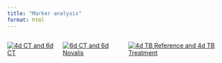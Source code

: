 ```yaml
---
title: "Marker analysis"
format: html
---
```


::: columns
[![4d CT and 6d CT](radiotherapyv3cover.jpg){fig-align="left"}](6d ct and 4d ct.html)

[![6d CT and 6d Novalis](radiotherapyv3cover.jpg){fig-align="left"}](6d ct vs 6d novalis.html)

[![4d TB Reference and 4d TB Treatment](radiotherapyv3cover.jpg){fig-align="left"}](4d TB reference vs 4d TB treatment.html)
:::
